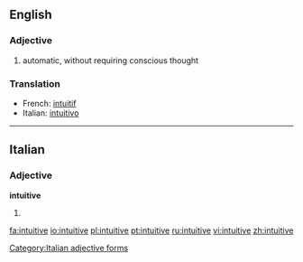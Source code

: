 ==English==
===Adjective===
{{en-adj}}

#automatic, without requiring conscious thought

===Translation===
*French: [[intuitif]]
*Italian: [[intuitivo]]
----

==Italian==
===Adjective===
'''intuitive''' {{p}}
# {{feminine of|intuitivo#Adjective|intuitivo}}

[[Category:Italian adjective forms]]

[[fa:intuitive]]
[[io:intuitive]]
[[pl:intuitive]]
[[pt:intuitive]]
[[ru:intuitive]]
[[vi:intuitive]]
[[zh:intuitive]]
